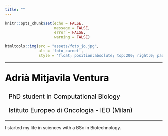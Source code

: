 ```yaml
---
title: ""
---
```


```r
knitr::opts_chunk$set(echo = FALSE,
                      message = FALSE,
                      error = FALSE,
                      warning = FALSE)
```

```r
htmltools::img(src = "assets/foto_jo.jpg", 
               alt = 'foto_carnet', 
               style = 'float; position:absolute; top:200; right:0; padding-top: 30px; padding-right: 420px; height:170px')
```

***

<p style = "font-size:30px; color: black;"><b> Adrià Mitjavila Ventura </b></p>
<p style = "font-size:20px; color: black;"><i class="fas fa-user" aria-hidden="true"></i> &nbsp; PhD student in Computational Biology </p>
<p style = "font-size:20px; color: black;"><i class="fas fa-building" aria-hidden="true"></i> &nbsp; Istituto Europeo di Oncologia - IEO (Milan) </p>


***

I started my life in sciences with a BSc in Biotechnology. 
